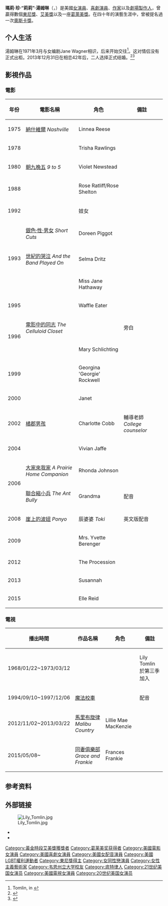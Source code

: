 {{noteTA
|T=zh-cn:莉莉·汤普琳;zh-tw:莉莉·湯琳;zh-hk:莉莉·湯姆琳;
|G1=Show
|G2=Movie
|1=zh-cn:汤普琳;zh-tw:湯琳;zh-hk:湯姆琳;
|2=zh-hk:在晴朗的一天收檔; zh-tw:大家來我家; zh-cn:牧場之家好做伴;
|3=zh-hk:邊個係？邊個唔係？; zh-tw:電影中的同志; zh-cn:赛璐路壁橱;
}}
{{Infobox entertainer
| type = 女演员
| image       = LilyTomlinSept2011.jpg
| imagesize   = 150px
| caption     =
| birthname     = Mary Jean Tomlin
| birthdate     = {{birth date and age|1939|9|1}}
| birthplace = [[美國|美國]] [[底特律|底特律]]
| spouse = {{marriage|Jane Wagner|2013}}
| website       = {{URL|http://www.lilytomlin.com/}}
| yearsactive   = 
| emmyawards    = '''喜劇系列片'''<br>1974年 《Lily》<br />
'''最佳喜劇系列片撰稿'''<br />1974年 《Lily》<br />1976年 《The Lily Tomlin Special》<br />1978年 《The Paul Simon Special》<br>
'''最佳綜藝、音樂或喜劇系列節目'''<br />1981年 《Lily: Sold Out》<br>
'''最佳配音演出'''<br>2013年 《An Apology to Elephants》<br>
'''日間艾美獎-最佳動畫演出者'''<br>1995年 《The Magic School Bus》
| tonyawards    = '''特別獎'''<br />1977年 <br> '''最佳舞台劇女主角'''<br />1986年 《The Search for Signs of Intelligent Life in the Universe》 
| grammyawards  = '''[[葛萊美獎最佳喜劇專輯|最佳喜劇專輯]]'''<br />1973年 《This is a Recording》
| goldenglobeawards = '''最佳整體演出'''<br>1993年 《[[銀色性男女|銀色性男女]]》
| awards = '''[[柏林影展|柏林影展]]最佳女演員銀熊獎'''<br>1977年 《The Late Show》
}}
'''瑪莉·珍·“莉莉”·湯姆琳'''（{{lang-en|Mary Jean "Lily" Tomlin}}，{{bd|1939年|9月1日}}）是美國[[女演員|女演員]]、[[喜劇演員|喜劇演員]]、[[作家|作家]]以及[[劇場製作人|劇場製作人]]，曾贏得數個[[東尼獎|東尼獎]]、[[艾美獎|艾美獎]]以及一座[[葛萊美獎|葛萊美獎]]。在四十年的演藝生涯中，曾被提名過一次[[奧斯卡獎|奧斯卡獎]]。

==个人生活==
湯姆琳在1971年3月与女编剧Jane Wagner相识，后来开始交往<ref name=metro2006>Tomlin, in {{cite news | url = http://www.metroweekly.com/feature/?ak=2088 | title = Lily Tomlin | first = Randy | last = Shulman | work = [[Metro_Weekly|Metro Weekly]] | location = [[Washington,_D.C.|Washington, D.C.]] | date = April 27, 2006 | accessdate = 2014-01-07 | archive-date = 2014-04-12 | archive-url = https://web.archive.org/web/20140412222426/http://metroweekly.com/feature/?ak=2088 | dead-url = no }}</ref>。这对情侣没有正式出柜。2013年12月31日在相恋42年后，二人选择正式结婚。<ref>{{cite news|last=Smith|first=Liz|authorlink=Liz Smith (journalist)|title=Was life a 'Cabaret' for Bob Fosse? Yes, no, maybe|url=http://www.chicagotribune.com/entertainment/sns-201401021600--tms--lizsmittr--x-a20140103-20140103,0,6831114.story|publisher=[[Tribune_Media_Services|Tribune Content Agency]]|date=January 3, 2014|accessdate=2014-01-07|deadurl=yes|archiveurl=https://web.archive.org/web/20140107012017/http://www.chicagotribune.com/entertainment/sns-201401021600--tms--lizsmittr--x-a20140103-20140103,0,6831114.story|archivedate=2014年1月7日}}</ref><ref>{{cite news | title = Lily Tomlin Marries Jane Wagner After 42 Years Together | url = http://www.people.com/people/article/0,,20772649,00.html | first = Stephen M. | last = Silverman | work = [[People_(magazine)|People]] | date = January 7, 2014 | accessdate = 2014-01-07 | archive-date = 2014-01-08 | archive-url = https://web.archive.org/web/20140108013351/http://www.people.com/people/article/0,,20772649,00.html | dead-url = no }}</ref>

==影視作品==
===電影===
{| class="wikitable"
|-
! 年份 !! 電影名稱 !! 角色 !! 備註
|-
| 1975 || [[納什維爾_(電影)|納什維爾]] ''Nashville'' || Linnea Reese || 
|-
| 1978 || {{link-en|浪子戀|Moment by Moment}} || Trisha Rawlings || 
|-
| 1980 || [[朝九晚五_(1980年電影)|朝九晚五]] ''9 to 5'' || Violet Newstead || 
|-
| 1988 || {{link-en|四個千金兩個媽|Big Business (film)}} || Rose Ratliff/Rose Shelton || 
|-
| 1992 || {{link-en|影與霧|Shadows and Fog}} || 妓女 || 
|-
| rowspan="3" | 1993
| [[銀色·性·男女|銀色·性·男女]] ''Short Cuts''|| Doreen Piggot || 
|-
|  [[世紀的哭泣|世紀的哭泣]] ''And the Band Played On'' || Selma Dritz || 
|-
|  {{link-en|豪門新人類|The Beverly Hillbillies (film)}}|| Miss Jane Hathaway || 
|-
| 1995 || {{link-en|面有憂色|Blue in the Face}}|| Waffle Eater || 
|-
| rowspan="2" | 1996
| [[電影中的同志|電影中的同志]] ''The Celluloid Closet'' ||  || 旁白
|-
| {{link-en|挑逗、性、遊戲|Flirting with Disaster (film)}} || Mary Schlichting || 
|-
| 1999 || {{link-en|溫馨人生|Tea with Mussolini}} || Georgina 'Georgie' Rockwell || 
|-
| 2000 || {{link-en|扭轉未來|The_Kid Disney's The Kid}}|| Janet || 
|-
| 2002 || [[橘郡男孩|橘郡男孩]]|| Charlotte Cobb || 輔導老師 ''College counselor''
 |-
| 2004 || {{link-en|心靈偵探社|I Heart Huckabees}} || Vivian Jaffe || 
|-
| rowspan="2" | 2006
| [[大家來我家|大家來我家]] ''A Prairie Home Companion''|| Rhonda Johnson || 
|-
| [[聯合縮小兵|聯合縮小兵]] ''The Ant Bully''|| Grandma || 配音
|-
| 2008 || [[崖上的波妞|崖上的波妞]] ''Ponyo'' || 辰婆婆 ''Toki'' || 英文版配音
|-
| 2009 || {{link-en|粉紅豹2：有惡豹|The Pink Panther 2}} || Mrs. Yvette Berenger || 
|-
| 2012 || {{link-en|明星短路|Stars in Shorts}}|| The Procession || 
|-
| 2013 || {{link-en|愛情招生處|Admission (film)}}|| Susannah || 
|-
| 2015 || {{link-en|拉嬷上路|Grandma (film)}}|| Elle Reid || 
|}

===電視===
{| class="wikitable"
|-
! 播出時間 !! 作品名稱 !! 角色 !! 備註
|-
| 1968/01/22~1973/03/12 || {{link-en|羅溫、馬丁喜劇小品|Rowan & Martin's Laugh-In}} ||  || Lily Tomlin 於第三季加入
|-
| 1994/09/10~1997/12/06 || [[魔法校車|魔法校車]]||  || 配音
|-
| 2012/11/02~2013/03/22 || [[馬里布旋律|馬里布旋律]] ''Malibu Country'' || Lillie Mae MacKenzie || 
|-
| 2015/05/08~ || [[同妻俱樂部|同妻俱樂部]] ''Grace and Frankie''  || Frances Frankie || 
|}

==参考资料==
{{Reflist}}

==外部链接==
[[File:Lily_Tomlin.jpg|thumb]]
* {{official|http://www.lilytomlin.com/}}
* {{imdb name|0005499|莉莉·湯姆琳}}
{{美国演员工会终身成就奖}}
{{柏林影展最佳女演員銀熊獎}}
{{21世纪10年代肯尼迪中心荣誉奖}}
{{國家影評人協會獎最佳女配角}}
{{托尼獎最佳話劇女主角}}
{{Authority control}}

{{DEFAULTSORT:Tomlin, Lily}}
[[Category:黃金時段艾美獎獲獎者|Category:黃金時段艾美獎獲獎者]]
[[Category:葛莱美奖获得者|Category:葛莱美奖获得者]]
[[Category:美國電影女演員|Category:美國電影女演員]]
[[Category:美國喜劇女演員|Category:美國喜劇女演員]]
[[Category:美國女配音演員|Category:美國女配音演員]]
[[Category:美國LGBT權利運動者|Category:美國LGBT權利運動者]]
[[Category:東尼獎得主|Category:東尼獎得主]]
[[Category:女同性戀演員|Category:女同性戀演員]]
[[Category:女性主義藝術家|Category:女性主義藝術家]]
[[Category:韦恩州立大学校友|Category:韦恩州立大学校友]]
[[Category:底特律人|Category:底特律人]]
[[Category:21世纪美国女演员|Category:21世纪美国女演员]]
[[Category:美國電視女演員|Category:美國電視女演員]]
[[Category:20世纪美国女演员|Category:20世纪美国女演员]]